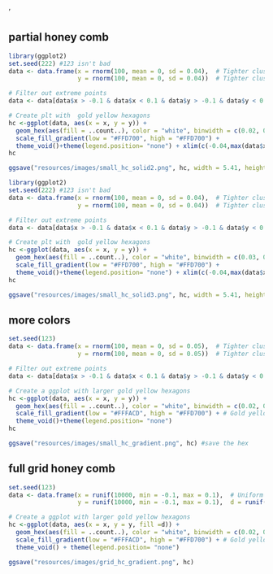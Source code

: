 '

## partial honey comb

```r
library(ggplot2)
set.seed(222) #123 isn't bad
data <- data.frame(x = rnorm(100, mean = 0, sd = 0.04),  # Tighter cluster around 0
                   y = rnorm(100, mean = 0, sd = 0.04))  # Tighter cluster around 0

# Filter out extreme points
data <- data[data$x > -0.1 & data$x < 0.1 & data$y > -0.1 & data$y < 0.1, ]

# Create plt with  gold yellow hexagons
hc <-ggplot(data, aes(x = x, y = y)) +
  geom_hex(aes(fill = ..count..), color = "white", binwidth = c(0.02, 0.02)) + # Specify binwidth for larger hexagons
  scale_fill_gradient(low = "#FFD700", high = "#FFD700") +
  theme_void()+theme(legend.position= "none") + xlim(c(-0.04,max(data$x))) + ylim(c(-.1, 0.1))
hc

ggsave("resources/images/small_hc_solid2.png", hc, width = 5.41, height = 5.41) #save the hex

```


```r
library(ggplot2)
set.seed(222) #123 isn't bad
data <- data.frame(x = rnorm(100, mean = 0, sd = 0.04),  # Tighter cluster around 0
                   y = rnorm(100, mean = 0, sd = 0.04))  # Tighter cluster around 0

# Filter out extreme points
data <- data[data$x > -0.1 & data$x < 0.1 & data$y > -0.1 & data$y < 0.1, ]

# Create plt with  gold yellow hexagons
hc <-ggplot(data, aes(x = x, y = y)) +
  geom_hex(aes(fill = ..count..), color = "white", binwidth = c(0.03, 0.03)) + # Specify binwidth for larger hexagons
  scale_fill_gradient(low = "#FFD700", high = "#FFD700") +
  theme_void()+theme(legend.position= "none") + xlim(c(-0.04,max(data$x))) + ylim(c(-.1, 0.1))
hc

ggsave("resources/images/small_hc_solid3.png", hc, width = 5.41, height = 5.41) #save the hex
```

## more colors

```r
set.seed(123)
data <- data.frame(x = rnorm(100, mean = 0, sd = 0.05),  # Tighter cluster around 0
                   y = rnorm(100, mean = 0, sd = 0.05))  # Tighter cluster around 0

# Filter out extreme points
data <- data[data$x > -0.1 & data$x < 0.1 & data$y > -0.1 & data$y < 0.1, ]

# Create a ggplot with larger gold yellow hexagons
hc <-ggplot(data, aes(x = x, y = y)) +
  geom_hex(aes(fill = ..count..), color = "white", binwidth = c(0.02, 0.02)) + # Specify binwidth for larger hexagons
  scale_fill_gradient(low = "#FFFACD", high = "#FFD700") + # Gold yellow color
  theme_void()+theme(legend.position= "none")
hc

ggsave("resources/images/small_hc_gradient.png", hc) #save the hex
```

## full grid honey comb

```r
set.seed(123)
data <- data.frame(x = runif(10000, min = -0.1, max = 0.1),  # Uniform distribution
                   y = runif(10000, min = -0.1, max = 0.1),  d = runif(10000, min = -0.1, max = 0.1) )  # Uniform distribution

# Create a ggplot with larger gold yellow hexagons
hc <-ggplot(data, aes(x = x, y = y, fill =d)) +
  geom_hex(aes(fill = ..count..), color = "white", binwidth = c(0.02, 0.02)) + # Specify binwidth for hexagons
  scale_fill_gradient(low = "#FFFACD", high = "#FFD700") + # Gold yellow color
  theme_void() + theme(legend.position= "none")

ggsave("resources/images/grid_hc_gradient.png", hc) 
```



